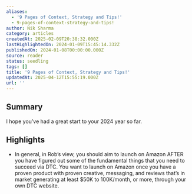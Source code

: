 ```yaml
---
aliases:
  - '9 Pages of Context, Strategy and Tips!'
  - 9-pages-of-context-strategy-and-tips!
author: Nik Sharma
category: articles
createdAt: 2025-02-09T20:38:32.000Z
lastHighlightedOn: 2024-01-09T15:45:14.332Z
publishedOn: 2024-01-08T00:00:00.000Z
source: reader
status: seedling
tags: []
title: '9 Pages of Context, Strategy and Tips!'
updatedAt: 2025-04-12T15:55:19.000Z
url: ''
---
```

## Summary

I hope you’ve had a great start to your 2024 year so far.

## Highlights

- In general, in Rob’s view, you should aim to launch on Amazon AFTER you have figured out some of the fundamental things that you need to succeed via DTC. You want to launch on Amazon once you have a proven product with proven creative, messaging, and reviews that’s in market generating at least $50K to 100K/month, or more, through your own DTC website.
